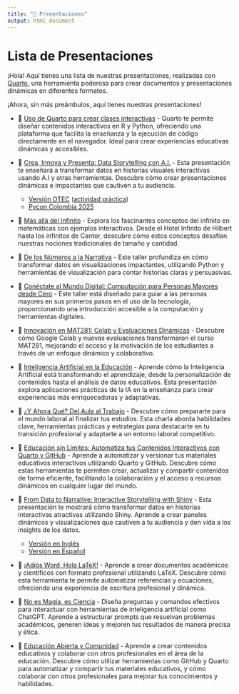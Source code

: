 ```yaml
---
title: "🎉 Presentaciones"
output: html_document
---
```


# Lista de Presentaciones

¡Hola! Aquí tienes una lista de nuestras presentaciones, realizadas con [Quarto](https://quarto.org/), una herramienta poderosa para crear documentos y presentaciones dinámicas en diferentes formatos.

¡Ahora, sin más preámbulos, aquí tienes nuestras presentaciones!

-   🎤 [Uso de Quarto para crear clases interactivas](latinr_2024/presentacion.html) - Quarto te permite diseñar contenidos interactivos en R y Python, ofreciendo una plataforma que facilita la enseñanza y la ejecución de código directamente en el navegador. Ideal para crear experiencias educativas dinámicas y accesibles.

-   🎤 [Crea, Innova y Presenta: Data Storytelling con A.I.](visualization_2024/presentacion.html) - Esta presentación te enseñará a transformar datos en historias visuales interactivas usando A.I y otras herramientas. Descubre cómo crear presentaciones dinámicas e impactantes que cautiven a tu audiencia.
    -   [Versión OTEC](shiny_2025/presentacion_ext.html) ([actividad práctica](shiny_2025/presentacion_ext2.qmd))
    -   [Pycon Colombia 2025](shiny_2025/presentacion_pc.html)

-   🎤 [Más allá del Infinito](infinity_2024/presentacion.html) - Explora los fascinantes conceptos del infinito en matemáticas con ejemplos interactivos. Desde el Hotel Infinito de Hilbert hasta los infinitos de Cantor, descubre cómo estos conceptos desafían nuestras nociones tradicionales de tamaño y cantidad.

-   🎤 [De los Números a la Narrativa](narrativas_2024/presentacion.html) - Este taller profundiza en cómo transformar datos en visualizaciones impactantes, utilizando Python y herramientas de visualización para contar historias claras y persuasivas.

-   🎤 [Conéctate al Mundo Digital: Computación para Personas Mayores desde Cero](computacion_2024/presentacion.html) - Este taller está diseñado para guiar a las personas mayores en sus primeros pasos en el uso de la tecnología, proporcionando una introducción accesible a la computación y herramientas digitales.

-   🎤 [Innovación en MAT281: Colab y Evaluaciones Dinámicas](uc_2024/presentacion.html) - Descubre cómo Google Colab y nuevas evaluaciones transformaron el curso MAT281, mejorando el acceso y la motivación de los estudiantes a través de un enfoque dinámico y colaborativo.

-   🎤 [Inteligencia Artificial en la Educación](mads_2024/presentacion.html) - Aprende cómo la Inteligencia Artificial está transformando el aprendizaje, desde la personalización de contenidos hasta el análisis de datos educativos. Esta presentación explora aplicaciones prácticas de la IA en la enseñanza para crear experiencias más enriquecedoras y adaptativas.

-   🎤 [¿Y Ahora Qué? Del Aula al Trabajo](profesional_2024/presentacion.html) - Descubre cómo prepararte para el mundo laboral al finalizar tus estudios. Esta charla aborda habilidades clave, herramientas prácticas y estrategias para destacarte en tu transición profesional y adaptarte a un entorno laboral competitivo.

-   🎤 [Educación sin Límites: Automatiza tus Contenidos Interactivos con Quarto y GitHub](pycon_usa_2025/presentacion.html) - Aprende a automatizar y versionar tus materiales educativos interactivos utilizando Quarto y GitHub. Descubre cómo estas herramientas te permiten crear, actualizar y compartir contenidos de forma eficiente, facilitando la colaboración y el acceso a recursos dinámicos en cualquier lugar del mundo.

-   🎤 [From Data to Narrative: Interactive Storytelling with Shiny](shiny_2025/presentacion_es.html) - Esta presentación te mostrará cómo transformar datos en historias interactivas atractivas utilizando Shiny. Aprende a crear paneles dinámicos y visualizaciones que cautiven a tu audiencia y den vida a los insights de los datos.

    -   [Versión en Inglés](shiny_2025/presentacion.html)
    -   [Versión en Español](shiny_2025/presentacion_es.html)


-   🎤 [¡Adiós Word, Hola LaTeX!](latex_2025/presentacion.html) - Aprende a crear documentos académicos y científicos con formato profesional utilizando LaTeX. Descubre cómo esta herramienta te permite automatizar referencias y ecuaciones, ofreciendo una experiencia de escritura profesional y dinámica.

-   🎤 [No es Magia, es Ciencia](prompts_chatgpt/presentacion.html) - Diseña preguntas y comandos efectivos para interactuar con herramientas de inteligencia artificial como ChatGPT. Aprende a estructurar prompts que resuelvan problemas académicos, generen ideas y mejoren tus resultados de manera precisa y ética.

-   🎤 [Educación Abierta y Comunidad](comunidad_2025/presentacion.html) - Aprende a crear contenidos educativos y colaborar con otros profesionales en el área de la educación. Descubre cómo utilizar herramientas como GitHub y Quarto para automatizar y compartir tus materiales educativos, y cómo colaborar con otros profesionales para mejorar tus conocimientos y habilidades.